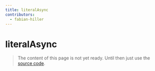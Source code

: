 ```yaml
---
title: literalAsync
contributors:
  - fabian-hiller
---
```


# literalAsync

> The content of this page is not yet ready. Until then just use the [source code](https://github.com/fabian-hiller/valibot/blob/main/library/src/schemas/literal/literalAsync.ts).
